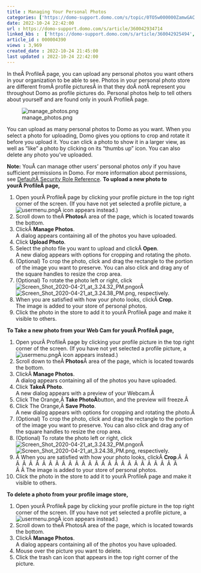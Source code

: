 ```yaml
---
title : Managing Your Personal Photos
categories: ['https://domo-support.domo.com/s/topic/0TO5w000000ZamwGAC']
date: 2022-10-24 22:42:00
url : https://domo-support.domo.com/s/article/360042934714
linked_kbs :  ['https://domo-support.domo.com/s/article/360042925494', 'https://domo-support.domo.com/s/knowledge-base', 'https://domo-support.domo.com/s/article/360043429953', 'https://domo-support.domo.com/s/article/360043438953', 'https://domo-support.domo.com/s/article/360043429933', 'https://domo-support.domo.com/s/article/360042934714', 'https://domo-support.domo.com/s/article/360043429693', 'https://domo-support.domo.com/s/topic/0TO5w000000ZamwGAC', 'https://domo-support.domo.com/s/article/360043429913']
article_id : 000004390
views : 3,969
created_date : 2022-10-24 21:45:00
last updated : 2022-10-24 22:42:00
---
```




In theÂ ProfileÂ page, you can upload any personal photos you want others in your organization to be able to see. Photos in your personal photo store are different fromÂ profile picturesÂ in that they doÂ *not*Â represent you throughout Domo as profile pictures do. Personal photos help to tell others about yourself and are found only in yourÂ ProfileÂ page.


![manage_photos.png](manage_photos.png)


You can upload as many personal photos to Domo as you want. When you select a photo for uploading, Domo gives you options to crop and rotate it before you upload it. You can click a photo to show it in a larger view, as well as "like" a photo by clicking on its "thumbs up" icon. You can also delete any photo you've uploaded.


**Note:** YouÂ can manage other users' personal photos *only* if you have sufficient permissions in Domo. For more information about permissions, see [DefaultÂ Security Role Reference](..\default_security_role_reference\index.md).
**To upload a new photo to yourÂ ProfileÂ page,**


1. Open yourÂ ProfileÂ page by clicking your profile picture in the top right corner of the screen. (If you have not yet selected a profile picture, a ![usermenu.png](usermenu.png)Â icon appears instead.)
2. Scroll down to theÂ **Photos**Â area of the page, which is located towards the bottom.
3. ClickÂ **Manage Photos**.  
 A dialog appears containing all of the photos you have uploaded.
4. Click **Upload Photo**.
5. Select the photo file you want to upload and clickÂ **Open**.  
 A new dialog appears with options for cropping and rotating the photo.
6. (Optional) To crop the photo, click and drag the rectangle to the portion of the image you want to preserve. You can also click and drag any of the square handles to resize the crop area.
7. (Optional) To rotate the photo left or right, click ![Screen_Shot_2020-04-21_at_3.24.32_PM.png](Screen_Shot_2020-04-21_at_3.24.32_PM.png)orÂ ![Screen_Shot_2020-04-21_at_3.24.38_PM.png](Screen_Shot_2020-04-21_at_3.24.38_PM.png), respectively.
8. When you are satisfied with how your photo looks, clickÂ **Crop**.  
 The image is added to your store of personal photos.
9. Click the photo in the store to add it to yourÂ ProfileÂ page and make it visible to others.


**To Take a new photo from your Web Cam for yourÂ ProfileÂ page,**


1. Open yourÂ ProfileÂ page by clicking your profile picture in the top right corner of the screen. (If you have not yet selected a profile picture, a ![usermenu.png](usermenu.png)Â icon appears instead.)
2. Scroll down to theÂ **Photos**Â area of the page, which is located towards the bottom.
3. ClickÂ **Manage Photos**.  
 A dialog appears containing all of the photos you have uploaded.
4. Click **Take****Â Photo**.  
A new dialog appears with a preview of your Webcam.Â
5. Click The Orange,Â **Take PhotoÂ**button, and the preview will freeze.Â
6. Click The Orange,Â **Save Photo**.  
A new dialog appears with options for cropping and rotating the photo.Â
7. (Optional) To crop the photo, click and drag the rectangle to the portion of the image you want to preserve. You can also click and drag any of the square handles to resize the crop area.
8. (Optional) To rotate the photo left or right, click ![Screen_Shot_2020-04-21_at_3.24.32_PM.png](Screen_Shot_2020-04-21_at_3.24.32_PM.png)orÂ ![Screen_Shot_2020-04-21_at_3.24.38_PM.png](Screen_Shot_2020-04-21_at_3.24.38_PM.png), respectively.
9. Â When you are satisfied with how your photo looks, clickÂ **Crop**.Â  Â  Â  Â  Â  Â  Â  Â  Â  Â  Â  Â  Â  Â  Â  Â  Â  Â  Â  Â  Â  Â  Â  Â  Â  Â  Â  Â Â The image is added to your store of personal photos.
10. Click the photo in the store to add it to yourÂ ProfileÂ page and make it visible to others.


**To delete a photo from your profile image store,**


1. Open yourÂ ProfileÂ page by clicking your profile picture in the top right corner of the screen. (If you have not yet selected a profile picture, a ![usermenu.png](usermenu.png)Â icon appears instead.)
2. Scroll down to theÂ PhotosÂ area of the page, which is located towards the bottom.
3. ClickÂ **Manage Photos**.  
 A dialog appears containing all of the photos you have uploaded.
4. Mouse over the picture you want to delete.
5. Click the trash can icon that appears in the top right corner of the picture.